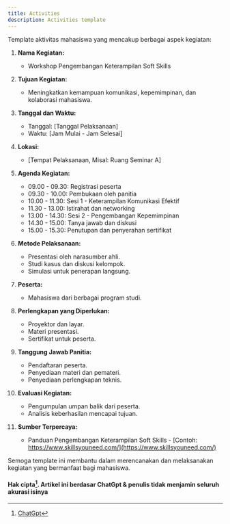 ```yaml
---
title: Activities
description: Activities template
---
```


Template aktivitas mahasiswa yang mencakup berbagai aspek kegiatan:

1. **Nama Kegiatan:**

   - Workshop Pengembangan Keterampilan Soft Skills

2. **Tujuan Kegiatan:**

   - Meningkatkan kemampuan komunikasi, kepemimpinan, dan kolaborasi mahasiswa.

3. **Tanggal dan Waktu:**

   - Tanggal: [Tanggal Pelaksanaan]
   - Waktu: [Jam Mulai - Jam Selesai]

4. **Lokasi:**

   - [Tempat Pelaksanaan, Misal: Ruang Seminar A]

5. **Agenda Kegiatan:**

   - 09.00 - 09.30: Registrasi peserta
   - 09.30 - 10.00: Pembukaan oleh panitia
   - 10.00 - 11.30: Sesi 1 - Keterampilan Komunikasi Efektif
   - 11.30 - 13.00: Istirahat dan networking
   - 13.00 - 14.30: Sesi 2 - Pengembangan Kepemimpinan
   - 14.30 - 15.00: Tanya jawab dan diskusi
   - 15.00 - 15.30: Penutupan dan penyerahan sertifikat

6. **Metode Pelaksanaan:**

   - Presentasi oleh narasumber ahli.
   - Studi kasus dan diskusi kelompok.
   - Simulasi untuk penerapan langsung.

7. **Peserta:**

   - Mahasiswa dari berbagai program studi.

8. **Perlengkapan yang Diperlukan:**

   - Proyektor dan layar.
   - Materi presentasi.
   - Sertifikat untuk peserta.

9. **Tanggung Jawab Panitia:**

   - Pendaftaran peserta.
   - Penyediaan materi dan pemateri.
   - Penyediaan perlengkapan teknis.

10. **Evaluasi Kegiatan:**

    - Pengumpulan umpan balik dari peserta.
    - Analisis keberhasilan mencapai tujuan.

11. **Sumber Terpercaya:**
    - Panduan Pengembangan Keterampilan Soft Skills - [Contoh: https://www.skillsyouneed.com/](https://www.skillsyouneed.com/)

Semoga template ini membantu dalam merencanakan dan melaksanakan kegiatan yang bermanfaat bagi mahasiswa.

#### Hak cipta[^1]. Artikel ini berdasar ChatGpt & penulis tidak menjamin seluruh akurasi isinya

[^1]: [ChatGpt](https://chat.openai.com)
